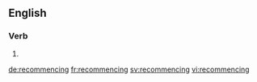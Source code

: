 ==English==

===Verb===
{{head|en}}

# {{present participle of|recommence|lang=en}}

[[de:recommencing]]
[[fr:recommencing]]
[[sv:recommencing]]
[[vi:recommencing]]